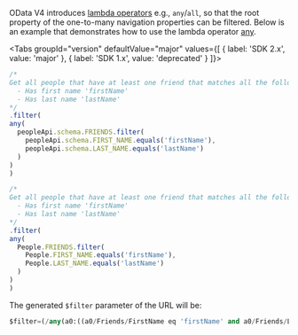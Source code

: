 
OData V4 introduces [lambda operators](http://docs.oasis-open.org/odata/odata/v4.01/odata-v4.01-part2-url-conventions.html#sec_LambdaOperators) e.g., `any`/`all`, so that the root property of the one-to-many navigation properties can be filtered.
Below is an example that demonstrates how to use the lambda operator [any](pathname:///api/1.28.1/modules/sap_cloud_sdk_core#any).

<Tabs groupId="version" defaultValue="major" values={[ { label: 'SDK 2.x', value: 'major' }, { label: 'SDK 1.x', value: 'deprecated' } ]}>
<TabItem value="major">

  ```ts
/*
  Get all people that have at least one friend that matches all the following conditions:
    - Has first name 'firstName'
    - Has last name 'lastName'
*/
.filter(
  any(
    peopleApi.schema.FRIENDS.filter(
      peopleApi.schema.FIRST_NAME.equals('firstName'),
      peopleApi.schema.LAST_NAME.equals('lastName')
    )
  )
)
```

</TabItem>
<TabItem value="deprecated">

  ```ts
/*
  Get all people that have at least one friend that matches all the following conditions:
    - Has first name 'firstName'
    - Has last name 'lastName'
*/
.filter(
  any(
    People.FRIENDS.filter(
      People.FIRST_NAME.equals('firstName'),
      People.LAST_NAME.equals('lastName')
    )
  )
)
```
</TabItem>
</Tabs>

The generated `$filter` parameter of the URL will be:

```sql
$filter=(/any(a0:((a0/Friends/FirstName eq 'firstName' and a0/Friends/LastName eq 'lastName'))))
```
